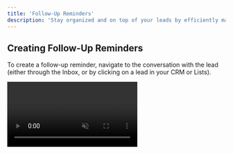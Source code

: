 ```yaml
---
title: 'Follow-Up Reminders'
description: 'Stay organized and on top of your leads by efficiently managing follow-up reminders right from your conversations.'
---
```


## Creating Follow-Up Reminders

To create a follow-up reminder, navigate to the conversation with the lead (either through the Inbox, or by clicking on a lead in your CRM or Lists).

<video autoplay muted loop playsinline className="w-full aspect-video" src="/videos/guides_add_reminder.mp4" />
In the top bar, simply click the blue reminder button. From there, select your preferred reminder timeframe from the available options, then hit "Save".

## Updating Follow-Up Reminders

To update an existing follow-up reminder, navigate to the conversation with the lead (either through the Inbox, or by clicking on a lead in your CRM or Lists).

<video autoplay muted loop playsinline className="w-full aspect-video" src="/videos/guides_edit_reminder.mp4" />
In the top bar, simply click the blue reminder button. From there, pick a new date and hit "Save", or cancel the reminder.

<Info>If you receive a new message before the follow-up date, your follow-up reminder will be cleared automatically.</Info>